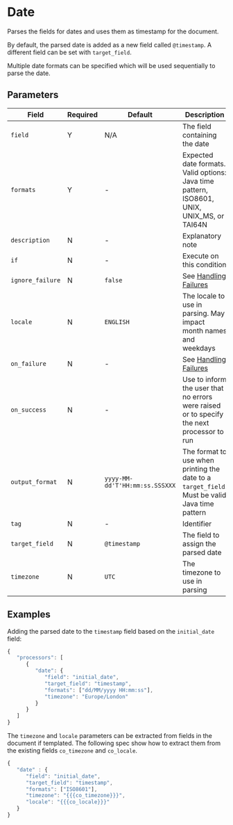 
# Date

<Synopsis>
Parses the fields for dates and uses them as timestamp for the document.
</Synopsis>

By default, the parsed date is added as a new field called `@timestamp`. A different field can be set with `target_field`.

Multiple date formats can be specified which will be used sequentially to parse the date.

## Parameters

|Field|Required|Default|Description|
|---|---|---|---|
|`field`|Y|N/A|The field containing the date|
|`formats`|Y|-|Expected date formats. Valid options: Java time pattern, ISO8601, UNIX, UNIX_MS, or TAI64N|
|`description`|N|-|Explanatory note|
|`if`|N|-|Execute on this condition|
|`ignore_failure`|N|`false`|See [Handling Failures](../handling-failures.mdx)|
|`locale`|N|`ENGLISH`|The locale to use in parsing. May impact month names and weekdays|
|`on_failure`|N|-|See [Handling Failures](../handling-failures.mdx)|
|`on_success`|N|-|Use to inform the user that no errors were raised or to specify the next processor to run|
|`output_format`|N|`yyyy-MM-dd'T'HH:mm:ss.SSSXXX`|The format to use when printing the date to a `target_field`. Must be valid Java time pattern|
|`tag`|N|-|Identifier|
|`target_field`|N|`@timestamp`|The field to assign the parsed date|
|`timezone`|N|`UTC`|The timezone to use in parsing|

## Examples

Adding the parsed date to the `timestamp` field based on the `initial_date` field:

```js
{
   "processors": [
      {
         "date": {
            "field": "initial_date",
            "target_field": "timestamp",
            "formats": ["dd/MM/yyyy HH:mm:ss"],
            "timezone": "Europe/London"
         }
      }
   ]
}
```

The `timezone` and `locale` parameters can be extracted from fields in the document if templated. The following spec show how to extract them from the existing fields `co_timezone` and `co_locale`.

```js
{
   "date" : {
      "field": "initial_date",
      "target_field": "timestamp",
      "formats": ["ISO8601"],
      "timezone": "{{{co_timezone}}}",
      "locale": "{{{co_locale}}}"
   }
}
```
